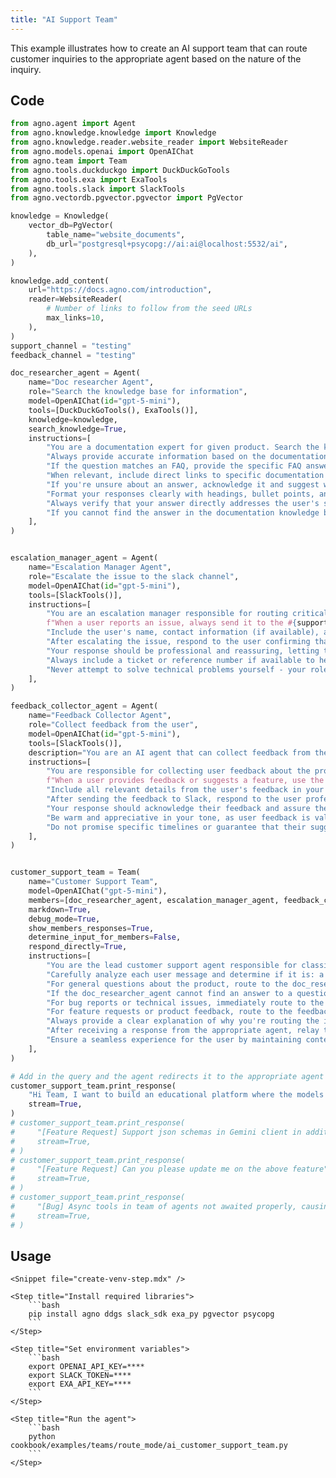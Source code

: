 ```yaml
---
title: "AI Support Team"
---
```


This example illustrates how to create an AI support team that can route customer inquiries to the appropriate agent based on the nature of the inquiry.

## Code

```python cookbook/examples/teams/route_mode/ai_customer_support_team.py
from agno.agent import Agent
from agno.knowledge.knowledge import Knowledge
from agno.knowledge.reader.website_reader import WebsiteReader
from agno.models.openai import OpenAIChat
from agno.team import Team
from agno.tools.duckduckgo import DuckDuckGoTools
from agno.tools.exa import ExaTools
from agno.tools.slack import SlackTools
from agno.vectordb.pgvector.pgvector import PgVector

knowledge = Knowledge(
    vector_db=PgVector(
        table_name="website_documents",
        db_url="postgresql+psycopg://ai:ai@localhost:5532/ai",
    ),
)

knowledge.add_content(
    url="https://docs.agno.com/introduction",
    reader=WebsiteReader(
        # Number of links to follow from the seed URLs
        max_links=10,
    ),
)
support_channel = "testing"
feedback_channel = "testing"

doc_researcher_agent = Agent(
    name="Doc researcher Agent",
    role="Search the knowledge base for information",
    model=OpenAIChat(id="gpt-5-mini"),
    tools=[DuckDuckGoTools(), ExaTools()],
    knowledge=knowledge,
    search_knowledge=True,
    instructions=[
        "You are a documentation expert for given product. Search the knowledge base thoroughly to answer user questions.",
        "Always provide accurate information based on the documentation.",
        "If the question matches an FAQ, provide the specific FAQ answer from the documentation.",
        "When relevant, include direct links to specific documentation pages that address the user's question.",
        "If you're unsure about an answer, acknowledge it and suggest where the user might find more information.",
        "Format your responses clearly with headings, bullet points, and code examples when appropriate.",
        "Always verify that your answer directly addresses the user's specific question.",
        "If you cannot find the answer in the documentation knowledge base, use the DuckDuckGoTools or ExaTools to search the web for relevant information to answer the user's question.",
    ],
)


escalation_manager_agent = Agent(
    name="Escalation Manager Agent",
    role="Escalate the issue to the slack channel",
    model=OpenAIChat(id="gpt-5-mini"),
    tools=[SlackTools()],
    instructions=[
        "You are an escalation manager responsible for routing critical issues to the support team.",
        f"When a user reports an issue, always send it to the #{support_channel} Slack channel with all relevant details using the send_message toolkit function.",
        "Include the user's name, contact information (if available), and a clear description of the issue.",
        "After escalating the issue, respond to the user confirming that their issue has been escalated.",
        "Your response should be professional and reassuring, letting them know the support team will address it soon.",
        "Always include a ticket or reference number if available to help the user track their issue.",
        "Never attempt to solve technical problems yourself - your role is strictly to escalate and communicate.",
    ],
)

feedback_collector_agent = Agent(
    name="Feedback Collector Agent",
    role="Collect feedback from the user",
    model=OpenAIChat(id="gpt-5-mini"),
    tools=[SlackTools()],
    description="You are an AI agent that can collect feedback from the user.",
    instructions=[
        "You are responsible for collecting user feedback about the product or feature requests.",
        f"When a user provides feedback or suggests a feature, use the Slack tool to send it to the #{feedback_channel} channel using the send_message toolkit function.",
        "Include all relevant details from the user's feedback in your Slack message.",
        "After sending the feedback to Slack, respond to the user professionally, thanking them for their input.",
        "Your response should acknowledge their feedback and assure them that it will be taken into consideration.",
        "Be warm and appreciative in your tone, as user feedback is valuable for improving our product.",
        "Do not promise specific timelines or guarantee that their suggestions will be implemented.",
    ],
)


customer_support_team = Team(
    name="Customer Support Team",
    model=OpenAIChat("gpt-5-mini"),
    members=[doc_researcher_agent, escalation_manager_agent, feedback_collector_agent],
    markdown=True,
    debug_mode=True,
    show_members_responses=True,
    determine_input_for_members=False,
    respond_directly=True,
    instructions=[
        "You are the lead customer support agent responsible for classifying and routing customer inquiries.",
        "Carefully analyze each user message and determine if it is: a question that needs documentation research, a bug report that requires escalation, or product feedback.",
        "For general questions about the product, route to the doc_researcher_agent who will search documentation for answers.",
        "If the doc_researcher_agent cannot find an answer to a question, escalate it to the escalation_manager_agent.",
        "For bug reports or technical issues, immediately route to the escalation_manager_agent.",
        "For feature requests or product feedback, route to the feedback_collector_agent.",
        "Always provide a clear explanation of why you're routing the inquiry to a specific agent.",
        "After receiving a response from the appropriate agent, relay that information back to the user in a professional and helpful manner.",
        "Ensure a seamless experience for the user by maintaining context throughout the conversation.",
    ],
)

# Add in the query and the agent redirects it to the appropriate agent
customer_support_team.print_response(
    "Hi Team, I want to build an educational platform where the models are have access to tons of study materials, How can Agno platform help me build this?",
    stream=True,
)
# customer_support_team.print_response(
#     "[Feature Request] Support json schemas in Gemini client in addition to pydantic base model",
#     stream=True,
# )
# customer_support_team.print_response(
#     "[Feature Request] Can you please update me on the above feature",
#     stream=True,
# )
# customer_support_team.print_response(
#     "[Bug] Async tools in team of agents not awaited properly, causing runtime errors ",
#     stream=True,
# )
```


## Usage

<Steps>

    <Snippet file="create-venv-step.mdx" />

    <Step title="Install required libraries">
        ```bash
        pip install agno ddgs slack_sdk exa_py pgvector psycopg
        ```
    </Step>

    <Step title="Set environment variables">
        ```bash
        export OPENAI_API_KEY=****
        export SLACK_TOKEN=****
        export EXA_API_KEY=****
        ```
    </Step>

    <Step title="Run the agent">
        ```bash
        python cookbook/examples/teams/route_mode/ai_customer_support_team.py
        ```
    </Step>

</Steps>

